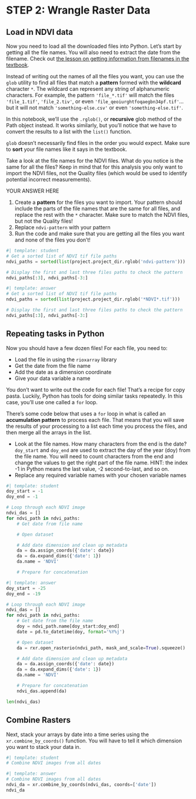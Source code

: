 
# STEP 2: Wrangle Raster Data

## Load in NDVI data

Now you need to load all the downloaded files into Python. Let's start by getting all the file names. You will also need to extract the date from the filename. Check out [the lesson on getting information from filenames in the textbook](https://www.earthdatascience.org/courses/intro-to-earth-data-science/write-efficient-python-code/loops/data-workflows-with-loops/). 

Instead of writing out the names of all the files you want, you can use the `glob` utility to find all files that match a **pattern** formed with the **wildcard** character `*`. The wildcard can represent any string of alphanumeric characters. For example, the pattern `'file_*.tif'` will match the files `'file_1.tif'`, `'file_2.tiv'`, or even `'file_qeoiurghtfoqaegbn34pf.tif'`... but it will not match `'something-else.csv'` or even `'something-else.tif'`.

In this notebook, we'll use the `.rglob()`, or **recursive** glob method of the Path object instead. It works similarly, but you'll notice that we have to convert the results to a list with the `list()` function.

::: {.callout-caution title="GOTCHA ALERT!"}
`glob` doesn't necessarily find files in the order you would expect. Make sure to **sort** your file names like it says in the textbook.
:::

::: {.callout-respond}
Take a look at the file names for the NDVI files. What do you notice is the same for all the files? Keep in mind that for this analysis you only want to import the NDVI files, not the Quality files (which would be used to identify potential incorrect measurements).
:::

::: {.content-visible when-format="ipynb"}
:::: {.cell .markdown}
YOUR ANSWER HERE
::::
:::

::: {.callout-task}

  1. Create a **pattern** for the files you want to import. Your pattern should include the parts of the file names that are the same for all files, and replace the rest with the `*` character. Make sure to match the NDVI files, but not the Quality files!
  2. Replace `ndvi-pattern` with your pattern
  3. Run the code and make sure that you are getting all the files you want and none of the files you don't!
  
:::

```python
#| template: student
# Get a sorted list of NDVI tif file paths
ndvi_paths = sorted(list(project.project_dir.rglob('ndvi-pattern')))

# Display the first and last three files paths to check the pattern
ndvi_paths[:3], ndvi_paths[-3:]
```

::: {.content-visible when-format="html"}
```python
#| template: answer
# Get a sorted list of NDVI tif file paths
ndvi_paths = sorted(list(project.project_dir.rglob('*NDVI*.tif')))

# Display the first and last three files paths to check the pattern
ndvi_paths[:3], ndvi_paths[-3:]
```
:::

## Repeating tasks in Python

Now you should have a few dozen files! For each file, you need to:

  - Load the file in using the `rioxarray` library
  - Get the date from the file name
  - Add the date as a dimension coordinate
  - Give your data variable a name

You don't want to write out the code for each file! That's a recipe for copy pasta. Luckily, Python has tools for doing similar tasks repeatedly. In this case, you'll use one called a `for` loop.

There's some code below that uses a `for` loop in what is called an **accumulation pattern** to process each file. That means that you will save the results of your processing to a list each time you process the files, and then merge all the arrays in the list.

::: {.callout-task}

  - Look at the file names. How many characters from the end is the date? `doy_start` and `doy_end` are used to extract the day of the year (doy) from the file name. You will need to count characters from the end and change the values to get the right part of the file name. HINT: the index -1 in Python means the last value, -2 second-to-last, and so on.
  - Replace any required variable names with your chosen variable names

:::

```python
#| template: student
doy_start = -1
doy_end = -1

# Loop through each NDVI image
ndvi_das = []
for ndvi_path in ndvi_paths:
    # Get date from file name

    # Open dataset

    # Add date dimension and clean up metadata
    da = da.assign_coords({'date': date})
    da = da.expand_dims({'date': 1})
    da.name = 'NDVI'

    # Prepare for concatenation
```

::: {.content-visible when-format="html"}

```python
#| template: answer
doy_start = -25
doy_end = -19

# Loop through each NDVI image
ndvi_das = []
for ndvi_path in ndvi_paths:
    # Get date from the file name
    doy = ndvi_path.name[doy_start:doy_end]
    date = pd.to_datetime(doy, format='%Y%j')

    # Open dataset
    da = rxr.open_rasterio(ndvi_path, mask_and_scale=True).squeeze()

    # Add date dimension and clean up metadata
    da = da.assign_coords({'date': date})
    da = da.expand_dims({'date': 1})
    da.name = 'NDVI'

    # Prepare for concatenation
    ndvi_das.append(da)

len(ndvi_das)
```
:::

## Combine Rasters
Next, stack your arrays by date into a time series using the `xr.combine_by_coords()` function. You will have to tell it which dimension you want to stack your data in.

```python
#| template: student
# Combine NDVI images from all dates
```

::: {.content-visible when-format="html"}
```python
#| template: answer
# Combine NDVI images from all dates
ndvi_da = xr.combine_by_coords(ndvi_das, coords=['date'])
ndvi_da
```
:::
